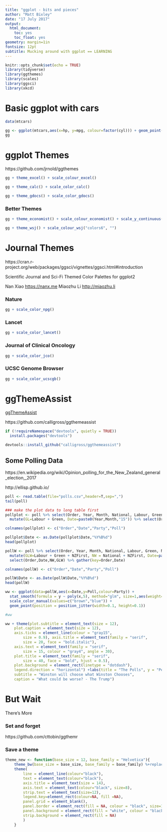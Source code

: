 ```yaml
---
title: "ggplot - bits and pieces"
author: "Matt Bixley"
date: "17 July 2017"
output:
  html_document:
    toc: yes
    toc_float: yes
geometry: margin=1in
fontsize: 12pt
subtitle: Mucking around with ggplot == LEARNING
---
```


```r
knitr::opts_chunk$set(echo = TRUE)
library(tidyverse)
library(ggthemes)
library(scales)
library(ggsci)
library(xkcd)


```

# Basic ggplot with cars

```r
data(mtcars)

gg <- ggplot(mtcars,aes(x=hp, y=mpg, colour=factor(cyl))) + geom_point()
gg
```

# ggplot Themes

https://github.com/jrnold/ggthemes


```r
gg + theme_excel() + scale_colour_excel()
```

```r
gg + theme_calc() + scale_color_calc()
```

```r
gg + theme_gdocs() + scale_color_gdocs()
```

### Better Themes

```r
gg + theme_economist() + scale_colour_economist() + scale_y_continuous(position = "right")
```
```r
gg + theme_wsj() + scale_colour_wsj("colors6", "")
```

# Journal Themes

https://cran.r-project.org/web/packages/ggsci/vignettes/ggsci.html#introduction

Scientific Journal and Sci-Fi Themed Color Palettes for ggplot2

Nan Xiao <https://nanx.me> 
Miaozhu Li <http://miaozhu.li>


### Nature
```r
gg + scale_color_npg() 
```

### Lancet
```r
gg + scale_color_lancet()
```

### Journal of Clinical Oncology
```r
gg + scale_color_jco()
```

### UCSC Genome Browser
```r
gg + scale_color_ucscgb()
```

# ggThemeAssist

[ggThemeAssist](https://github.com/calligross/ggthemeassist)

https://github.com/calligross/ggthemeassist


```r
if (!requireNamespace("devtools", quietly = TRUE))
  install.packages("devtools")

devtools::install_github("calligross/ggthemeassist")
```


## Some Polling Data
https://en.wikipedia.org/wiki/Opinion_polling_for_the_New_Zealand_general_election,_2017

http://ellisp.github.io/

```r
poll <- read.table(file="polls.csv",header=T,sep=",")
tail(poll)

### make the plot data to long table first
pollplot <- poll %>% select(Order, Year, Month, National, Labour, Green, NZFirst) %>% 
  mutate(GL=Labour + Green, Date=paste0(Year,Month,"15")) %>% select(Order,Date,National,GL,NZFirst) %>% gather(key=Order,Date) 

colnames(pollplot) <- c("Order","Date","Party","Poll")

pollplot$Date <- as.Date(pollplot$Date,"%Y%B%d")
head(pollplot)

pollW <- poll %>% select(Order, Year, Month, National, Labour, Green, NZFirst) %>% 
  mutate(GLW=Labour + Green + NZFirst, NW = National + NZFirst, Date=paste0(Year,Month,"15")) %>% 
  select(Order,Date,NW,GLW) %>% gather(key=Order,Date) 

colnames(pollW) <- c("Order","Date","Party","Poll")

pollW$Date <- as.Date(pollW$Date,"%Y%B%d")
head(pollW)
```

```r

ww <- ggplot(data=pollW,aes(x=Date,y=Poll,colour=Party)) + 
  stat_smooth(formula = y ~ poly(x,5), method="glm", size=1,aes(weight=Date)) + 
  scale_color_manual(values=c("brown","blue")) +
  geom_point(position = position_jitter(width=0.1, height=0.1))

#ww

ww + theme(plot.subtitle = element_text(size = 12), 
    plot.caption = element_text(size = 12), 
    axis.ticks = element_line(colour = "gray15", 
        size = 0.9), axis.title = element_text(family = "serif", 
        size = 20, face = "bold.italic"), 
    axis.text = element_text(family = "serif", 
        size = 15, colour = "gray4", angle = 30), 
    plot.title = element_text(family = "serif", 
        size = 40, face = "bold", hjust = 0.5), 
    plot.background = element_rect(linetype = "dotdash"), 
    legend.direction = "horizontal") +labs(title = "The Polls", y = "Percent", 
    subtitle = "Winston will choose what Winston Chooses", 
    caption = "What could be worse? - The Trump")
```



# But Wait

There's More

### Set and forget

https://github.com/cttobin/ggthemr

### Save a theme

```r
theme_new <- function(base_size = 12, base_family = "Helvetica"){
    theme_bw(base_size = base_size, base_family = base_family) %+replace%
    theme(
        line = element_line(colour="black"),
        text = element_text(colour="black"),
        axis.title = element_text(size = 14),
        axis.text = element_text(colour="black", size=8),
        strip.text = element_text(size=12),
        legend.key=element_rect(colour=NA, fill =NA),
        panel.grid = element_blank(),   
        panel.border = element_rect(fill = NA, colour = "black", size=1),
        panel.background = element_rect(fill = "white", colour = "black"), 
        strip.background = element_rect(fill = NA)
        )
    }
```   



